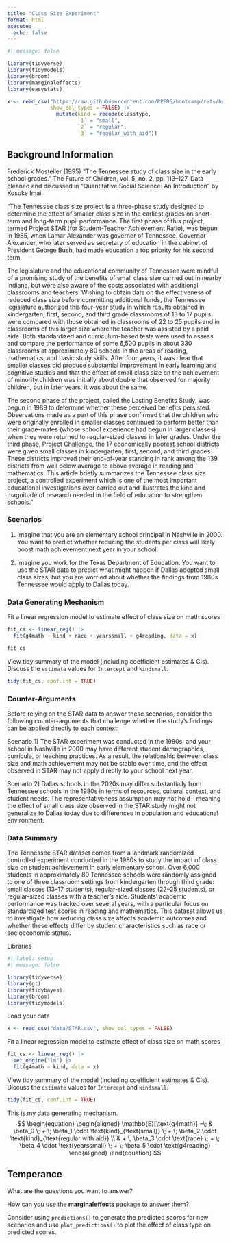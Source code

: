 ```yaml
---
title: "Class Size Experiment"
format: html
execute: 
  echo: false
---
```


```r
#| message: false

library(tidyverse)
library(tidymodels)
library(broom)
library(marginaleffects)
library(easystats)

x <- read_csv("https://raw.githubusercontent.com/PPBDS/bootcamp/refs/heads/master/_internal/data/STAR.csv",
              show_col_types = FALSE) |>
                mutate(kind = recode(classtype,
                       `1` = "small",
                       `2` = "regular",
                       `3` = "regular_with_aid"))
```

## Background Information

Frederick Mosteller (1995) “The Tennessee study of class size in the early school grades.” The Future of Children, vol. 5, no. 2, pp. 113–127. Data cleaned and discussed in "Quantitative Social Science: An Introduction" by Kosuke Imai.

"The Tennessee class size project is a three-phase study designed to determine the effect of smaller class size in the earliest grades on short-term and long-term pupil performance. The first phase of this project, termed Project STAR (for Student-Teacher Achievement Ratio), was begun in 1985, when Lamar Alexander was governor of Tennessee. Governor Alexander, who later served as secretary of education in the cabinet of President George Bush, had made education a top priority for his second term.

The legislature and the educational community of Tennessee were mindful of a promising study of the benefits of small class size carried out in nearby Indiana, but were also aware of the costs associated with additional classrooms and teachers. Wishing to obtain data on the effectiveness of reduced class size before committing additional funds, the Tennessee legislature authorized this four-year study in which results obtained in kindergarten, first, second, and third grade classrooms of 13 to 17 pupils were compared with those obtained in classrooms of 22 to 25 pupils and in classrooms of this larger size where the teacher was assisted by a paid aide. Both standardized and curriculum-based tests were used to assess and compare the performance of some 6,500 pupils in about 330 classrooms at approximately 80 schools in the areas of reading, mathematics, and basic study skills. After four years, it was clear that smaller classes did produce substantial improvement in early learning and cognitive studies and that the effect of small class size on the achievement of minority children was initially about double that observed for majority children, but in later years, it was about the same.

The second phase of the project, called the Lasting Benefits Study, was begun in 1989 to determine whether these perceived benefits persisted. Observations made as a part of this phase confirmed that the children who were originally enrolled in smaller classes continued to perform better than their grade-mates (whose school experience had begun in larger classes) when they were returned to regular-sized classes in later grades. Under the third phase, Project Challenge, the 17 economically poorest school districts were given small classes in kindergarten, first, second, and third grades. These districts improved their end-of-year standing in rank among the 139 districts from well below average to above average in reading and mathematics. This article briefly summarizes the Tennessee class size project, a controlled experiment which is one of the most important educational investigations ever carried out and illustrates the kind and magnitude of research needed in the field of education to strengthen schools."

### Scenarios

1) Imagine that you are an elementary school principal in Nashville in 2000. You want to predict whether reducing the students per class will likely boost math achievement next year in your school.

2) Imagine you work for the Texas Department of Education. You want to use the STAR data to predict what might happen if Dallas adopted small class sizes, but you are worried about whether the findings from 1980s Tennessee would apply to Dallas today.

<!-- AT: Check examples. -->

### Data Generating Mechanism

Fit a linear regression model to estimate effect of class size on math scores

```r
fit_cs <- linear_reg() |>
  fit(g4math ~ kind + race + yearssmall + g4reading, data = x)
```

```r
fit_cs
```

View tidy summary of the model (including coefficient estimates & CIs). Discuss the `estimate` values for `Intercept` and `kindsmall`. 

```r
tidy(fit_cs, conf.int = TRUE)
```


### Counter-Arguments

Before relying on the STAR data to answer these scenarios, consider the following counter-arguments that challenge whether the study’s findings can be applied directly to each context:

Scenario 1) The STAR experiment was conducted in the 1980s, and your school in Nashville in 2000 may have different student demographics, curricula, or teaching practices. As a result, the relationship between class size and math achievement may not be stable over time, and the effect observed in STAR may not apply directly to your school next year.

Scenario 2) Dallas schools in the 2020s may differ substantially from Tennessee schools in the 1980s in terms of resources, cultural context, and student needs. The representativeness assumption may not hold—meaning the effect of small class size observed in the STAR study might not generalize to Dallas today due to differences in population and educational environment.

### Data Summary

  The Tennessee STAR dataset comes from a landmark randomized controlled experiment conducted in the 1980s to study the impact of class size on student achievement in early elementary school. Over 6,000 students in approximately 80 Tennessee schools were randomly assigned to one of three classroom settings from kindergarten through third grade: small classes (13–17 students), regular-sized classes (22–25 students), or regular-sized classes with a teacher’s aide. Students’ academic performance was tracked over several years, with a particular focus on standardized test scores in reading and mathematics. This dataset allows us to investigate how reducing class size affects academic outcomes and whether these effects differ by student characteristics such as race or socioeconomic status.

Libraries
```r
#| label: setup
#| message: false

library(tidyverse)
library(gt)
library(tidybayes)
library(broom)
library(tidymodels)
```


Load your data

```r
x <- read_csv("data/STAR.csv", show_col_types = FALSE)
```

Fit a linear regression model to estimate effect of class size on math scores

```r
fit_cs <- linear_reg() |>
  set_engine("lm") |>
  fit(g4math ~ kind, data = x)
```

View tidy summary of the model (including coefficient estimates & CIs). Discuss the `estimate` values for `Intercept` and `kindsmall`. 

```r
tidy(fit_cs, conf.int = TRUE)
```

This is my data generating mechanism. 
$$
\begin{equation}
\begin{aligned}
\mathbb{E}[\text{g4math}] =\; & \beta_0 
\; + \; \beta_1 \cdot \text{kind}_{\text{small}}
\; + \; \beta_2 \cdot \text{kind}_{\text{regular with aid}} \\
& + \; \beta_3 \cdot \text{race}
\; + \; \beta_4 \cdot \text{yearssmall}
\; + \; \beta_5 \cdot \text{g4reading}
\end{aligned}
\end{equation}
$$


## Temperance

What are the questions you want to answer?

How can you use the **marginaleffects** package to answer them?

Consider using `predictions()` to generate the predicted scores for new scenarios and use `plot_predictions()` to plot the effect of class type on predicted scores. 
